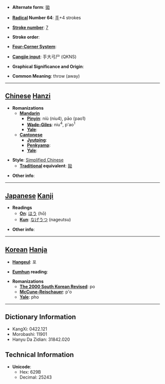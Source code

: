 * '''Alternate form''': [[拋]]

* '''[[Wiktionary:Chinese radical index| Radical]] Number 64''': [[Wiktionary:Chinese radical index 手|手]]+4 strokes

* '''[[Wiktionary:Chinese total strokes index|Stroke number]]''': [[Wiktionary:Chinese total strokes index 7|7]]

* '''Stroke order''': 

* '''[[Wiktionary:Chinese four corner index|Four-Corner System]]''': 

* '''[[Wiktionary:Chinese Cangjie index|Cangjie input]]''': 手大弓尸 (QKNS)

* '''Graphical Significance and Origin''': 

* '''Common Meaning''': throw (away)

----

== [[Chinese]] [[Hanzi]] ==

* '''Romanizations'''
** '''[[Mandarin]]'''
*** '''[[Pinyin]]''': niù (niu4), pāo (pao1)
*** '''[[Wade-Giles]]''': niu<sup>4</sup>, p'ao<sup>1</sup>
*** '''[[Yale]]''': 
** '''[[Cantonese]]'''
*** '''[[Jyutping]]''':
*** '''[[Penkyamp]]''': 
*** '''[[Yale]]''': 

* '''Style''': [[Simplified Chinese]] 
** '''[[Traditional Chinese|Traditional]] equivalent''': [[拋]]

* '''Other info''': 

----

== [[Japanese]] [[Kanji]] ==

* '''Readings'''
** '''[[On]]''': [[ほう]] (hō)
** '''[[Kun]]''': [[なげうつ]] (nageutsu)

* '''Other info''':  

----

== [[Korean]] [[Hanja]] ==

* '''[[Hangeul]]''': 포

* '''[[Eumhun]] reading''': 

* '''Romanizations'''
** '''[[The 2000 South Korean Revised Romanization|The 2000 South Korean Revised]]''': po
** '''[[McCune-Reischauer]]''': p'o
** '''[[Yale]]''': pho

----

== Dictionary Information ==

* KangXi: 0422.121
* Morobashi: 11901
* Hanyu Da Zidian: 31842.020

== Technical Information ==

* '''Unicode''':
** Hex: 629B
** Decimal: 25243